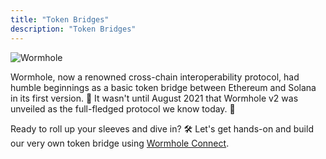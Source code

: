 ```yaml
---
title: "Token Bridges"
description: "Token Bridges"
---
```


![Wormhole](https://i.ibb.co/z47sfXH/image.png)

Wormhole, now a renowned cross-chain interoperability protocol, had humble beginnings as a basic token bridge between Ethereum and Solana in its first version. 🌉 It wasn't until August 2021 that Wormhole v2 was unveiled as the full-fledged protocol we know today. 🚀

Ready to roll up your sleeves and dive in? 🛠️ Let's get hands-on and build our very own token bridge using [Wormhole Connect](https://wormhole.com/connect/).
